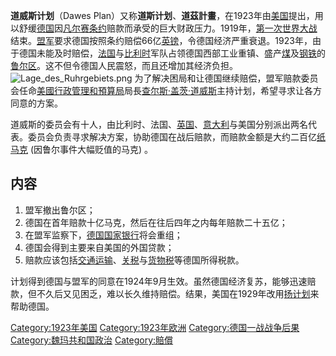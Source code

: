 {{Unreferenced|time=2020-09-21T12:10:24+00:00}}
{{NoteTA|zh-cn:道威斯; zh-tw:道威斯; zh-hk:杜威斯;
}}

'''道威斯计划'''（Dawes Plan）又称'''道斯计划'''、'''道茲計畫'''，在1923年由[[美国|美国]]提出，用以舒缓[[德国|德国]]因[[凡尔赛条约|凡尔赛条约]]赔款而承受的巨大财政压力。1919年，[[第一次世界大战|第一次世界大战]]结束。[[盟军|盟军]]要求德国按照条约赔偿66亿[[英镑|英镑]]，令德国经济严重衰退。1923年，由于德国未能及时赔偿，[[法国|法国]]与[[比利时|比利时]]军队占领德国西部工业重镇、盛产[[煤|煤]]及[[钢铁|钢铁]]的[[鲁尔区|鲁尔区]]。这不但令德国人民震怒，而且还增加其经济负担。
[[File:Lage_des_Ruhrgebiets.png|thumb]]
{{二戰導火索}}
为了解决困局和让德国继续赔偿，盟军赔款委员会任命[[美國行政管理和預算局|美國行政管理和預算局]]局長[[查尔斯·盖茨·道威斯|查尔斯·盖茨·道威斯]]主持计划，希望寻求让各方同意的方案。

道威斯的委员会有十人，由比利时、法国、[[英国|英国]]、[[意大利|意大利]]与美国分别派出两名代表。委员会负责寻求解决方案，协助德国在战后赔款，而赔款金额是大约二百亿[[纸马克|纸马克]] (因鲁尔事件大幅贬值的马克) 。

==内容==

#  盟军撤出鲁尔区；
#  德国在首年赔款十亿马克，然后在往后四年之内每年赔款二十五亿；
#  在盟军监察下，[[德意志帝國銀行|德国国家银行]]将会重组；
#  德国会得到主要来自美国的外国贷款；
#  赔款应该包括[[交通运输|交通运输]]、[[关税|关税]]与[[货物税|货物税]]等德国所得税款。

计划得到德国与盟军的同意在1924年9月生效。虽然德国经济复苏，能够迅速赔款，但不久后又见困乏，难以长久维持赔偿。结果，美国在1929年改用[[扬计划|扬计划]]来帮助德国。

[[Category:1923年美国|Category:1923年美国]]
[[Category:1923年欧洲|Category:1923年欧洲]]
[[Category:德国一战战争后果|Category:德国一战战争后果]]
[[Category:魏玛共和国政治|Category:魏玛共和国政治]]
[[Category:賠償|Category:賠償]]